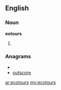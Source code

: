 ==English==

===Noun===
'''eotours'''

# {{plural of|[[ecotour]]}}

===Anagrams===
* {{alphagram|ceoorstu}}
* [[outscore#English|outscore]]

[[ar:ecotours]]
[[my:ecotours]]